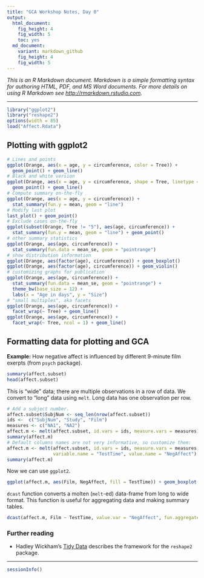 ```yaml
---
title: "GCA Workshop Notes, Day 0"
output:
  html_document:
    fig_height: 4
    fig_width: 5
    toc: yes
  md_document:
    variant: markdown_github
    fig_height: 4
    fig_width: 5
---
```


_This is an R Markdown document. Markdown is a simple formatting syntax for authoring HTML, PDF, and MS Word documents. For more details on using R Markdown see <http://rmarkdown.rstudio.com>._

*** 

```r
library("ggplot2")
library("reshape2")
options(width = 85)
load("Affect.Rdata")
```


## Plotting with ggplot2 

```r
# Lines and points
ggplot(Orange, aes(x = age, y = circumference, color = Tree)) + 
  geom_point() + geom_line()
# Black and white version
ggplot(Orange, aes(x = age, y = circumference, shape = Tree, linetype = Tree)) + 
  geom_point() + geom_line()
# Compute summary on-the-fly
ggplot(Orange, aes(x = age, y = circumference)) + 
  stat_summary(fun.y = mean, geom = "line") 
# Modify last plot
last_plot() + geom_point()
# Exclude cases on-the-fly
ggplot(subset(Orange, Tree != "5"), aes(age, circumference)) + 
  stat_summary(fun.y = mean, geom = "line") + geom_point()
# other summary statistics
ggplot(Orange, aes(age, circumference)) + 
  stat_summary(fun.data = mean_se, geom = "pointrange")
# show distribution information
ggplot(Orange, aes(factor(age), circumference)) + geom_boxplot()
ggplot(Orange, aes(factor(age), circumference)) + geom_violin()
# customizing graphs for publication
ggplot(Orange, aes(age, circumference)) + 
  stat_summary(fun.data = mean_se, geom = "pointrange") + 
  theme_bw(base_size = 12) + 
  labs(x = "Age in days", y = "Size")
# "small multiples", aka facets
ggplot(Orange, aes(age, circumference)) + 
  facet_wrap(~ Tree) + geom_line()
ggplot(Orange, aes(age, circumference)) + 
  facet_wrap(~ Tree, ncol = 1) + geom_line()
```




## Formatting data for plotting and GCA

**Example:** How negative affect is influenced by different 9-minute film exerpts (from `psych` package).

```r
summary(affect.subset)
head(affect.subset)
```

This is "wide" data; there are multiple observations in a row of data. We convert to "long" data using `melt`. Long data has one observation per row.

```r
# Add a subject number.
affect.subset$SubjNum <- seq_len(nrow(affect.subset))
ids <-  c("SubjNum", "Study", "Film")
measures <- c("NA1", "NA2")
affect.m <- melt(affect.subset, id.vars = ids, measure.vars = measures)
summary(affect.m)
# Default columns names are not very informative, so customize them:
affect.m <- melt(affect.subset, id.vars = ids, measure.vars = measures, 
                 variable.name = "TestTime", value.name = "NegAffect")
summary(affect.m)
```

Now we can use `ggplot2`.

```r
ggplot(affect.m, aes(Film, NegAffect, fill = TestTime)) + geom_boxplot()
```

`dcast` function converts a molten (`melt`-ed) data-frame from long to wide format. This function is useful for aggregating data and making summary tables. 

```r
dcast(affect.m, Film ~ TestTime, value.var = "NegAffect", fun.aggregate = mean)
```

### Further reading

* Hadley Wickham's [Tidy Data](http://vita.had.co.nz/papers/tidy-data.html) describes the framework for the `reshape2` package.





***

```r
sessionInfo()
```
